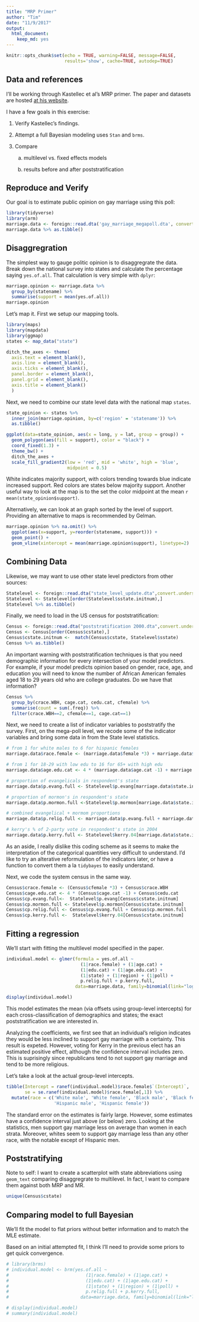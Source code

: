 ```yaml
---
title: "MRP Primer"
author: "Tim"
date: "11/9/2017"
output: 
  html_document:
    keep_md: yes
---
```


```r
knitr::opts_chunk$set(echo = TRUE, warning=FALSE, message=FALSE, 
                      results='show', cache=TRUE, autodep=TRUE)
```
## Data and references

I'll be working through Kastellec et al's MRP primer. The paper and datasets are hosted [at his website](http://www.princeton.edu/~jkastell/mrp_primer.html). 

I have a few goals in this exercise:

1. Verify Kastellec's findings.

2. Attempt a full Bayesian modeling uses `Stan` and `brms`. 

3. Compare

    a. multilevel vs. fixed effects models

    b. results before and after poststratification
  

## Reproduce and Verify

Our goal is to estimate public opinion on gay marriage using this poll:

```r
library(tidyverse)
library(arm)
marriage.data <- foreign::read.dta('gay_marriage_megapoll.dta', convert.underscore=TRUE)
marriage.data %>% as.tibble()
```

## Disaggregration 

The simplest way to gauge politic opinion is to disaggregrate the data. Break down the national survey into states and calculate the percentage saying `yes.of.all`. That calculation is very simple with `dplyr`:

```r
marriage.opinion <- marriage.data %>%
  group_by(statename) %>%
  summarise(support = mean(yes.of.all))
marriage.opinion
```

Let's map it. First we setup our mapping tools.

```r
library(maps)
library(mapdata)
library(ggmap)
states <- map_data("state")

ditch_the_axes <- theme(
  axis.text = element_blank(),
  axis.line = element_blank(),
  axis.ticks = element_blank(),
  panel.border = element_blank(),
  panel.grid = element_blank(),
  axis.title = element_blank()
  )
```

Next, we need to combine our state level data with the national map `states`.

```r
state_opinion <- states %>%
  inner_join(marriage.opinion, by=c('region' = 'statename')) %>% 
  as.tibble()

ggplot(data=state_opinion, aes(x = long, y = lat, group = group)) +
  geom_polygon(aes(fill = support), color = "black") +
  coord_fixed(1.3) + 
  theme_bw() +
  ditch_the_axes + 
  scale_fill_gradient2(low = 'red', mid = 'white', high = 'blue',
                       midpoint = 0.5)
```

White indicates majority support, with colors trending towards blue indicate increased support. Red colors are states below majority support. Another useful way to look at the map is to the set the color midpoint at the mean `r mean(state_opinion$support)`.

Alternatively, we can look at an graph sorted by the level of support. Providing an alternative to maps is recommended by Gelman. 

```r
marriage.opinion %>% na.omit() %>%
  ggplot(aes(x=support, y=reorder(statename, support))) +
  geom_point() + 
  geom_vline(xintercept = mean(marriage.opinion$support), linetype=2)
```



## Combining Data

Likewise, we may want to use other state level predictors from other sources:

```r
Statelevel <- foreign::read.dta("state_level_update.dta",convert.underscore = TRUE)
Statelevel <- Statelevel[order(Statelevel$sstate.initnum),]
Statelevel %>% as.tibble()
```

Finally, we need to load in the US census for poststratification:

```r
Census <- foreign::read.dta("poststratification 2000.dta",convert.underscore = TRUE)
Census <- Census[order(Census$cstate),]
Census$cstate.initnum <-  match(Census$cstate, Statelevel$sstate)
Census %>% as.tibble()
```

An important warning with poststratification techniques is that you need demographic information for every intersection of your model predictors. For example, if your model predicts opinion based on gender, race, age, and education you will need to know the number of African American females aged 18 to 29 years old who are college graduates. Do we have that information?

```r
Census %>%
  group_by(crace.WBH, cage.cat, cedu.cat, cfemale) %>%
  summarise(count = sum(.freq)) %>%
  filter(crace.WBH==2, cfemale==1, cage.cat==1)
```

Next, we need to create a list of indicator variables to poststratify the survey. First, on the mega-poll level, we recode some of the indicator variables and bring some data in from the State level statistics.

```r
# from 1 for white males to 6 for hispanic females
marriage.data$race.female <- (marriage.data$female *3) + marriage.data$race.wbh

# from 1 for 18-29 with low edu to 16 for 65+ with high edu
marriage.data$age.edu.cat <- 4 * (marriage.data$age.cat -1) + marriage.data$edu.cat

# proportion of evangelicals in respondent's state
marriage.data$p.evang.full <- Statelevel$p.evang[marriage.data$state.initnum]

# proportion of mormon's in respondent's state
marriage.data$p.mormon.full <-Statelevel$p.mormon[marriage.data$state.initnum]

# combined evangelical + mormom proportions
marriage.data$p.relig.full <- marriage.data$p.evang.full + marriage.data$p.mormon.full

# kerry's % of 2-party vote in respondent's state in 2004
marriage.data$p.kerry.full <- Statelevel$kerry.04[marriage.data$state.initnum]
```

As an aside, I really dislike this coding scheme as it seems to make the interpretation of the categorical quantities very difficult to understand. I'd like to try an alterative reformulation of the indicators later, or have a function to convert them a la `tidybayes` to easily understand. 

Next, we code the system census in the same way.

```r
Census$crace.female <- (Census$cfemale *3) + Census$crace.WBH 
Census$cage.edu.cat <- 4 * (Census$cage.cat -1) + Census$cedu.cat 
Census$cp.evang.full<-  Statelevel$p.evang[Census$cstate.initnum]
Census$cp.mormon.full <- Statelevel$p.mormon[Census$cstate.initnum]
Census$cp.relig.full <- Census$cp.evang.full + Census$cp.mormon.full
Census$cp.kerry.full <-  Statelevel$kerry.04[Census$cstate.initnum]
```

## Fitting a regression

We'll start with fitting the multilevel model specified in the paper. 

```r
individual.model <- glmer(formula = yes.of.all ~ 
                            (1|race.female) + (1|age.cat) +
                            (1|edu.cat) + (1|age.edu.cat) + 
                            (1|state) + (1|region) + (1|poll) +
                            p.relig.full + p.kerry.full, 
                          data=marriage.data, family=binomial(link="logit"))
```
```r
display(individual.model)
```

This model estimates the mean (via offsets using group-level intercepts) for each cross-classification of demographics and states; the exact poststratification we are interested in.  

Analyzing the coefficients, we first see that an individual's religion indicates they would be less inclined to support gay marriage with a certainty. This result is expeted. However, voting for Kerry in the previous elect has an estimated positive effect, although the confidence interval includes zero. This is suprisingly since republicans tend to not support gay marriage and tend to be more religious.

Let's take a look at the actual group-level intercepts.

```r
tibble(Intercept = ranef(individual.model)$race.female$`(Intercept)`,
       se = se.ranef(individual.model)$race.female[,1]) %>%
  mutate(race = c('White male', 'White female', 'Black male', 'Black female',
                  'Hispanic male', 'Hispanic female'))
```

The standard error on the estimates is fairly large. However, some estimates have a confidence interval just above (or below) zero. Looking at the statistics, men support gay marriage less on average than women in each strata. Moreover, whites seem to support gay marriage less than any other race, with the notable except of Hispanic men. 





## Poststratifying




Note to self: I want to create a scatterplot with state abbreviations using `geom_text` comparing disaggregrate to multilevel. In fact, I want to compare them against both MRP and MR.

```r
unique(Census$cstate)
```


## Comparing model to full Bayesian


We'll fit the model to flat priors without better information and to match the MLE estimate.

Based on an initial attempted fit, I think I'll need to provide some priors to get quick convergence. 

```r
# library(brms)
# individual.model <- brm(yes.of.all ~ 
#                             (1|race.female) + (1|age.cat) +
#                             (1|edu.cat) + (1|age.edu.cat) + 
#                             (1|state) + (1|region) + (1|poll) +
#                             p.relig.full + p.kerry.full, 
#                           data=marriage.data, family=binomial(link="logit"))
```
```r
# display(individual.model)
# summary(individual.model)
```






